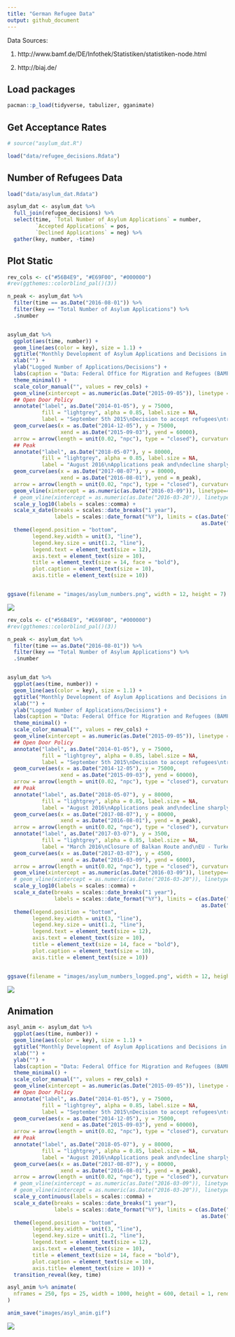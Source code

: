 ```yaml
---
title: "German Refugee Data"
output: github_document
---
```


Data Sources:

1. http://www.bamf.de/DE/Infothek/Statistiken/statistiken-node.html

2. http://biaj.de/

## Load packages

```r
pacman::p_load(tidyverse, tabulizer, gganimate)
```

## Get Acceptance Rates

```r
# source("asylum_dat.R")

load("data/refugee_decisions.Rdata")

```

## Number of Refugees Data

```r

load("data/asylum_dat.Rdata")

asylum_dat <- asylum_dat %>% 
  full_join(refugee_decisions) %>%
  select(time, `Total Number of Asylum Applications` = number, 
         `Accepted Applications` = pos, 
         `Declined Applications` = neg) %>% 
  gather(key, number, -time) 
```

## Plot Static

```r
rev_cols <- c("#56B4E9", "#E69F00", "#000000")
#rev(ggthemes::colorblind_pal()(3))

n_peak <- asylum_dat %>% 
  filter(time == as.Date("2016-08-01")) %>% 
  filter(key == "Total Number of Asylum Applications") %>% 
  .$number


asylum_dat %>% 
  ggplot(aes(time, number)) +
  geom_line(aes(color = key), size = 1.1) +
  ggtitle("Monthly Development of Asylum Applications and Decisions in Germany (2010 - 2018)\n") +
  xlab("") +
  ylab("Logged Number of Applications/Decisions") +
  labs(caption = "Data: Federal Office for Migration and Refugees (BAMF)\nTotal Asylum Applications in Time Range: 1.948.428\nfavstats.eu; @favstats") +
  theme_minimal() +
  scale_color_manual("", values = rev_cols) +
  geom_vline(xintercept = as.numeric(as.Date("2015-09-05")), linetype = "dashed") +
  ## Open Door Policy
  annotate("label", as.Date("2014-01-05"), y = 75000, 
           fill = "lightgrey", alpha = 0.85, label.size = NA,
           label = "September 5th 2015\nDecision to accept refugees\ntravelling via Hungary") +
  geom_curve(aes(x = as.Date("2014-12-05"), y = 75000, 
                 xend = as.Date("2015-09-03"), yend = 60000),
  arrow = arrow(length = unit(0.02, "npc"), type = "closed"), curvature = -0.2) +
  ## Peak
  annotate("label", as.Date("2018-05-07"), y = 80000, 
           fill = "lightgrey", alpha = 0.85, label.size = NA,
           label = "August 2016\nApplications peak and\ndecline sharply") +
  geom_curve(aes(x = as.Date("2017-08-07"), y = 80000, 
                 xend = as.Date("2016-08-01"), yend = n_peak),
  arrow = arrow(length = unit(0.02, "npc"), type = "closed"), curvature = 0.2) +
  geom_vline(xintercept = as.numeric(as.Date("2016-03-09")), linetype=4) +
  # geom_vline(xintercept = as.numeric(as.Date("2016-03-20")), linetype=4) +
  scale_y_log10(labels = scales::comma) +
  scale_x_date(breaks = scales::date_breaks("1 year"), 
               labels = scales::date_format("%Y"), limits = c(as.Date("2010-01-01"),
                                                              as.Date("2018-12-12"))) +
  theme(legend.position = "bottom", 
        legend.key.width = unit(3, "line"), 
        legend.key.size = unit(1.2, "line"),
        legend.text = element_text(size = 12),
        axis.text = element_text(size = 10), 
        title = element_text(size = 14, face = "bold"), 
        plot.caption = element_text(size = 10),
        axis.title = element_text(size = 10))


ggsave(filename = "images/asylum_numbers.png", width = 12, height = 7)
```

[![](https://raw.githubusercontent.com/favstats/german_refugee_data/master/images/asylum_numbers.png)](https://raw.githubusercontent.com/favstats/german_refugee_data/master/images/asylum_numbers.png) 

```r
rev_cols <- c("#56B4E9", "#E69F00", "#000000")
#rev(ggthemes::colorblind_pal()(3))

n_peak <- asylum_dat %>% 
  filter(time == as.Date("2016-08-01")) %>% 
  filter(key == "Total Number of Asylum Applications") %>% 
  .$number


asylum_dat %>% 
  ggplot(aes(time, number)) +
  geom_line(aes(color = key), size = 1.1) +
  ggtitle("Monthly Development of Asylum Applications and Decisions in Germany (2010 - 2018)\n") +
  xlab("") +
  ylab("Logged Number of Applications/Decisions") +
  labs(caption = "Data: Federal Office for Migration and Refugees (BAMF)\nTotal Asylum Applications in Time Range: 1.948.428\nfavstats.eu; @favstats") +
  theme_minimal() +
  scale_color_manual("", values = rev_cols) +
  geom_vline(xintercept = as.numeric(as.Date("2015-09-05")), linetype = "dashed") +
  ## Open Door Policy
  annotate("label", as.Date("2014-01-05"), y = 75000, 
           fill = "lightgrey", alpha = 0.85, label.size = NA,
           label = "September 5th 2015\nDecision to accept refugees\ntravelling via Hungary") +
  geom_curve(aes(x = as.Date("2014-12-05"), y = 75000, 
                 xend = as.Date("2015-09-03"), yend = 60000),
  arrow = arrow(length = unit(0.02, "npc"), type = "closed"), curvature = -0.2) +
  ## Peak
  annotate("label", as.Date("2018-05-07"), y = 80000, 
           fill = "lightgrey", alpha = 0.85, label.size = NA,
           label = "August 2016\nApplications peak and\ndecline sharply") +
  geom_curve(aes(x = as.Date("2017-08-07"), y = 80000, 
                 xend = as.Date("2016-08-01"), yend = n_peak),
  arrow = arrow(length = unit(0.02, "npc"), type = "closed"), curvature = 0.2) +
  annotate("label", as.Date("2017-03-07"), y = 3500, 
           fill = "lightgrey", alpha = 0.85, label.size = NA,
           label = "March 2016\nClosure of Balkan Route and\nEU - Turkey Refugee Deal") +
  geom_curve(aes(x = as.Date("2017-03-07"), y = 4500, 
                 xend = as.Date("2016-03-09"), yend = 6000),
  arrow = arrow(length = unit(0.02, "npc"), type = "closed"), curvature = 0.4) +
  geom_vline(xintercept = as.numeric(as.Date("2016-03-09")), linetype=4) +
  # geom_vline(xintercept = as.numeric(as.Date("2016-03-20")), linetype=4) +
  scale_y_log10(labels = scales::comma) +
  scale_x_date(breaks = scales::date_breaks("1 year"), 
               labels = scales::date_format("%Y"), limits = c(as.Date("2010-01-01"),
                                                              as.Date("2018-12-12"))) +
  theme(legend.position = "bottom", 
        legend.key.width = unit(3, "line"), 
        legend.key.size = unit(1.2, "line"),
        legend.text = element_text(size = 12),
        axis.text = element_text(size = 10), 
        title = element_text(size = 14, face = "bold"), 
        plot.caption = element_text(size = 10),
        axis.title = element_text(size = 10))


ggsave(filename = "images/asylum_numbers_logged.png", width = 12, height = 7)
```

[![](https://raw.githubusercontent.com/favstats/german_refugee_data/master/images/asylum_numbers_logged.png)](https://raw.githubusercontent.com/favstats/german_refugee_data/master/images/asylum_numbers_logged.png) 

## Animation

```r

asyl_anim <- asylum_dat %>% 
  ggplot(aes(time, number)) +
  geom_line(aes(color = key), size = 1.1) +
  ggtitle("Monthly Development of Asylum Applications and Decisions in Germany (2010 - 2018)\n") +
  xlab("") +
  ylab("") +
  labs(caption = "Data: Federal Office for Migration and Refugees (BAMF)\nTotal Asylum Applications in Time Range: 1.948.428\nfavstats.eu; @favstats") +
  theme_minimal() +
  scale_color_manual("", values = rev_cols) +
  geom_vline(xintercept = as.numeric(as.Date("2015-09-05")), linetype = "dashed") +
  ## Open Door Policy
  annotate("label", as.Date("2014-01-05"), y = 75000, 
           fill = "lightgrey", alpha = 0.85, label.size = NA,
           label = "September 5th 2015\nDecision to accept refugees\ntravelling via Hungary") +
  geom_curve(aes(x = as.Date("2014-12-05"), y = 75000, 
                 xend = as.Date("2015-09-03"), yend = 60000),
  arrow = arrow(length = unit(0.02, "npc"), type = "closed"), curvature = -0.2) +
  ## Peak
  annotate("label", as.Date("2018-05-07"), y = 80000, 
           fill = "lightgrey", alpha = 0.85, label.size = NA,
           label = "August 2016\nApplications peak and\ndecline sharply") +
  geom_curve(aes(x = as.Date("2017-08-07"), y = 80000, 
                 xend = as.Date("2016-08-01"), yend = n_peak),
  arrow = arrow(length = unit(0.02, "npc"), type = "closed"), curvature = 0.2) +
  # geom_vline(xintercept = as.numeric(as.Date("2016-03-09")), linetype=4) +
  # geom_vline(xintercept = as.numeric(as.Date("2016-03-20")), linetype=4) +
  scale_y_continuous(labels = scales::comma) +
  scale_x_date(breaks = scales::date_breaks("1 year"), 
               labels = scales::date_format("%Y"), limits = c(as.Date("2010-01-01"),
                                                              as.Date("2018-12-12"))) +
  theme(legend.position = "bottom", 
        legend.key.width = unit(3, "line"), 
        legend.key.size = unit(1.2, "line"),
        legend.text = element_text(size = 12),
        axis.text = element_text(size = 10), 
        title = element_text(size = 14, face = "bold"), 
        plot.caption = element_text(size = 10),
        axis.title= element_text(size = 10)) +
  transition_reveal(key, time)

asyl_anim %>% animate(
  nframes = 250, fps = 25, width = 1000, height = 600, detail = 1, renderer = gifski_renderer(loop = F)
)

anim_save("images/asyl_anim.gif")
```

[![](https://raw.githubusercontent.com/favstats/german_refugee_data/master/images/asyl_anim.gif)](https://raw.githubusercontent.com/favstats/german_refugee_data/master/images/asyl_anim.gif) 